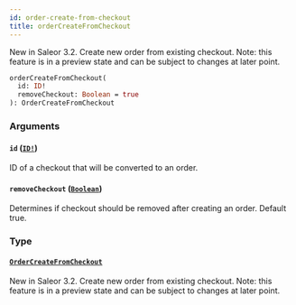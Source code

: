 ```yaml
---
id: order-create-from-checkout
title: orderCreateFromCheckout
---
```


New in Saleor 3.2. Create new order from existing checkout. Note: this feature is in a preview state and can be subject to changes at later point.

```graphql
orderCreateFromCheckout(
  id: ID!
  removeCheckout: Boolean = true
): OrderCreateFromCheckout

```

### Arguments

#### `id` ([`ID!`](../../../developer/api-reference/scalars/id))

ID of a checkout that will be converted to an order.

#### `removeCheckout` ([`Boolean`](../../../developer/api-reference/scalars/boolean))

Determines if checkout should be removed after creating an order. Default true.

### Type

#### [`OrderCreateFromCheckout`](../../../developer/api-reference/objects/order-create-from-checkout)

New in Saleor 3.2. Create new order from existing checkout. Note: this feature is in a preview state and can be subject to changes at later point.
